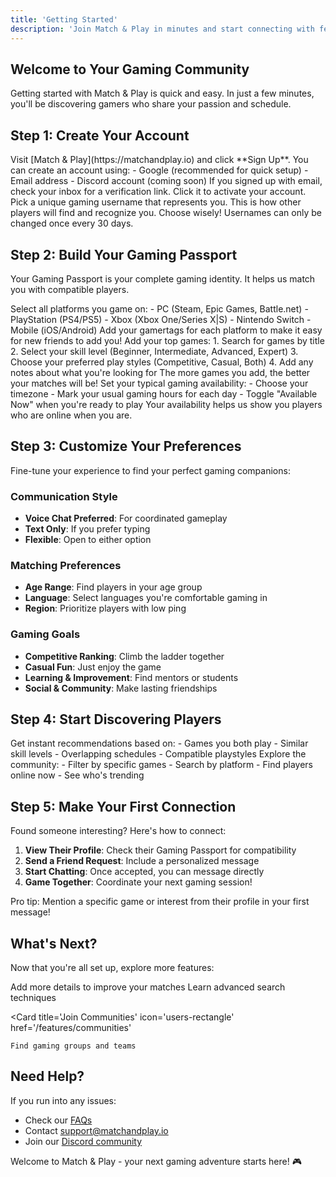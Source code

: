 ```yaml
---
title: 'Getting Started'
description: 'Join Match & Play in minutes and start connecting with fellow gamers'
---
```


## Welcome to Your Gaming Community

Getting started with Match & Play is quick and easy. In just a few minutes, you'll be discovering gamers who share your passion and schedule.

## Step 1: Create Your Account

<Steps>
  <Step title='Sign Up'>
    Visit [Match & Play](https://matchandplay.io) and click **Sign Up**. You can
    create an account using: - Google (recommended for quick setup) - Email
    address - Discord account (coming soon)
  </Step>

  <Step title='Verify Your Email'>
    If you signed up with email, check your inbox for a verification link. Click
    it to activate your account.
  </Step>

  <Step title='Choose Your Username'>
    Pick a unique gaming username that represents you. This is how other players
    will find and recognize you.
    <Note>
      Choose wisely! Usernames can only be changed once every 30 days.
    </Note>
  </Step>
</Steps>

## Step 2: Build Your Gaming Passport

Your Gaming Passport is your complete gaming identity. It helps us match you with compatible players.

<Tabs>
  <Tab title='Gaming Platforms'>
    Select all platforms you game on: - PC (Steam, Epic Games, Battle.net) -
    PlayStation (PS4/PS5) - Xbox (Xbox One/Series X|S) - Nintendo Switch -
    Mobile (iOS/Android)
    <Tip>
      Add your gamertags for each platform to make it easy for new friends to
      add you!
    </Tip>
  </Tab>

  <Tab title='Favorite Games'>
    Add your top games: 1. Search for games by title 2. Select your skill level
    (Beginner, Intermediate, Advanced, Expert) 3. Choose your preferred play
    styles (Competitive, Casual, Both) 4. Add any notes about what you're
    looking for The more games you add, the better your matches will be!
  </Tab>

  <Tab title='Gaming Schedule'>
    Set your typical gaming availability: - Choose your timezone - Mark your
    usual gaming hours for each day - Toggle "Available Now" when you're ready
    to play
    <Info>
      Your availability helps us show you players who are online when you are.
    </Info>
  </Tab>
</Tabs>

## Step 3: Customize Your Preferences

Fine-tune your experience to find your perfect gaming companions:

### Communication Style

- **Voice Chat Preferred**: For coordinated gameplay
- **Text Only**: If you prefer typing
- **Flexible**: Open to either option

### Matching Preferences

- **Age Range**: Find players in your age group
- **Language**: Select languages you're comfortable gaming in
- **Region**: Prioritize players with low ping

### Gaming Goals

- **Competitive Ranking**: Climb the ladder together
- **Casual Fun**: Just enjoy the game
- **Learning & Improvement**: Find mentors or students
- **Social & Community**: Make lasting friendships

## Step 4: Start Discovering Players

<CardGroup cols={2}>
  <Card title='Quick Match' icon='bolt'>
    Get instant recommendations based on: - Games you both play - Similar skill
    levels - Overlapping schedules - Compatible playstyles
  </Card>

  <Card title='Browse Players' icon='users'>
    Explore the community: - Filter by specific games - Search by platform -
    Find players online now - See who's trending
  </Card>
</CardGroup>

## Step 5: Make Your First Connection

Found someone interesting? Here's how to connect:

1. **View Their Profile**: Check their Gaming Passport for compatibility
2. **Send a Friend Request**: Include a personalized message
3. **Start Chatting**: Once accepted, you can message directly
4. **Game Together**: Coordinate your next gaming session!

<Check>
  Pro tip: Mention a specific game or interest from their profile in your first
  message!
</Check>

## What's Next?

Now that you're all set up, explore more features:

<CardGroup cols={3}>
  <Card title='Complete Your Profile' icon='user-pen' href='/profile-setup'>
    Add more details to improve your matches
  </Card>

  <Card title='Explore Discovery' icon='compass' href='/player-discovery'>
    Learn advanced search techniques
  </Card>

  <Card
    title='Join Communities'
    icon='users-rectangle'
    href='/features/communities'
  >
    Find gaming groups and teams
  </Card>
</CardGroup>

## Need Help?

If you run into any issues:

- Check our [FAQs](/faqs)
- Contact [support@matchandplay.io](mailto:support@matchandplay.io)
- Join our [Discord community](https://discord.gg/matchandplay)

Welcome to Match & Play - your next gaming adventure starts here! 🎮

